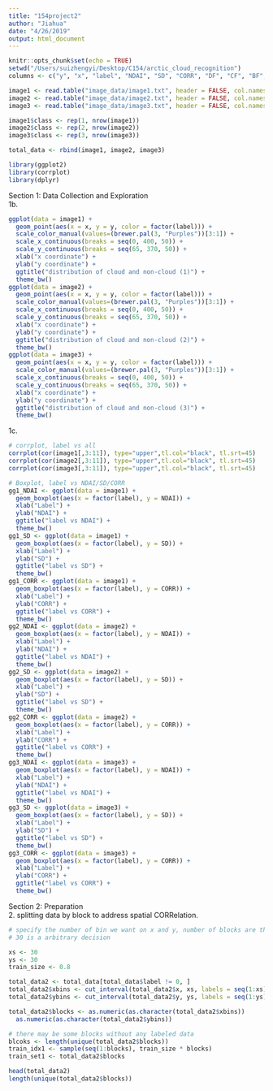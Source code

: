 ```yaml
---
title: "154project2"
author: "Jiahua"
date: "4/26/2019"
output: html_document
---
```


```r
knitr::opts_chunk$set(echo = TRUE)
setwd("/Users/suizhengyi/Desktop/C154/arctic_cloud_recognition")
columns <- c("y", "x", "label", "NDAI", "SD", "CORR", "DF", "CF", "BF", "AF", "AN")

image1 <- read.table("image_data/image1.txt", header = FALSE, col.names = columns)
image2 <- read.table("image_data/image2.txt", header = FALSE, col.names = columns)
image3 <- read.table("image_data/image3.txt", header = FALSE, col.names = columns)

image1$class <- rep(1, nrow(image1))
image2$class <- rep(2, nrow(image2))
image3$class <- rep(3, nrow(image3))

total_data <- rbind(image1, image2, image3)

library(ggplot2)
library(corrplot)
library(dplyr)
```
    
    
Section 1: Data Collection and Exploration  
1b.  
```r
ggplot(data = image1) +
  geom_point(aes(x = x, y = y, color = factor(label))) +
  scale_color_manual(values=(brewer.pal(3, "Purples"))[3:1]) +
  scale_x_continuous(breaks = seq(0, 400, 50)) +
  scale_y_continuous(breaks = seq(65, 370, 50)) +
  xlab("x coordinate") +
  ylab("y coordinate") +
  ggtitle("distribution of cloud and non-cloud (1)") +
  theme_bw()
ggplot(data = image2) +
  geom_point(aes(x = x, y = y, color = factor(label))) +
  scale_color_manual(values=(brewer.pal(3, "Purples"))[3:1]) +
  scale_x_continuous(breaks = seq(0, 400, 50)) +
  scale_y_continuous(breaks = seq(65, 370, 50)) +
  xlab("x coordinate") +
  ylab("y coordinate") +
  ggtitle("distribution of cloud and non-cloud (2)") +
  theme_bw()
ggplot(data = image3) +
  geom_point(aes(x = x, y = y, color = factor(label))) +
  scale_color_manual(values=(brewer.pal(3, "Purples"))[3:1]) +
  scale_x_continuous(breaks = seq(0, 400, 50)) +
  scale_y_continuous(breaks = seq(65, 370, 50)) +
  xlab("x coordinate") +
  ylab("y coordinate") +
  ggtitle("distribution of cloud and non-cloud (3)") +
  theme_bw()
```

1c.
```r
# corrplot, label vs all
corrplot(cor(image1[,3:11]), type="upper",tl.col="black", tl.srt=45)
corrplot(cor(image2[,3:11]), type="upper",tl.col="black", tl.srt=45)
corrplot(cor(image3[,3:11]), type="upper",tl.col="black", tl.srt=45)

# Boxplot, label vs NDAI/SD/CORR
gg1_NDAI <- ggplot(data = image1) +
  geom_boxplot(aes(x = factor(label), y = NDAI)) +
  xlab("Label") +
  ylab("NDAI") +
  ggtitle("label vs NDAI") +
  theme_bw()
gg1_SD <- ggplot(data = image1) +
  geom_boxplot(aes(x = factor(label), y = SD)) +
  xlab("Label") +
  ylab("SD") +
  ggtitle("label vs SD") +
  theme_bw()
gg1_CORR <- ggplot(data = image1) +
  geom_boxplot(aes(x = factor(label), y = CORR)) +
  xlab("Label") +
  ylab("CORR") +
  ggtitle("label vs CORR") +
  theme_bw()
gg2_NDAI <- ggplot(data = image2) +
  geom_boxplot(aes(x = factor(label), y = NDAI)) +
  xlab("Label") +
  ylab("NDAI") +
  ggtitle("label vs NDAI") +
  theme_bw()
gg2_SD <- ggplot(data = image2) +
  geom_boxplot(aes(x = factor(label), y = SD)) +
  xlab("Label") +
  ylab("SD") +
  ggtitle("label vs SD") +
  theme_bw()
gg2_CORR <- ggplot(data = image2) +
  geom_boxplot(aes(x = factor(label), y = CORR)) +
  xlab("Label") +
  ylab("CORR") +
  ggtitle("label vs CORR") +
  theme_bw()
gg3_NDAI <- ggplot(data = image3) +
  geom_boxplot(aes(x = factor(label), y = NDAI)) +
  xlab("Label") +
  ylab("NDAI") +
  ggtitle("label vs NDAI") +
  theme_bw()
gg3_SD <- ggplot(data = image3) +
  geom_boxplot(aes(x = factor(label), y = SD)) +
  xlab("Label") +
  ylab("SD") +
  ggtitle("label vs SD") +
  theme_bw()
gg3_CORR <- ggplot(data = image3) +
  geom_boxplot(aes(x = factor(label), y = CORR)) +
  xlab("Label") +
  ylab("CORR") +
  ggtitle("label vs CORR") +
  theme_bw()

```

    
    
Section 2: Preparation   
2. splitting data by block to address spatial CORRelation.         
```r
# specify the number of bin we want on x and y, number of blocks are thus xs * ys
# 30 is a arbitrary decision

xs <- 30
ys <- 30
train_size <- 0.8

total_data2 <- total_data[total_data$label != 0, ]
total_data2$xbins <- cut_interval(total_data2$x, xs, labels = seq(1:xs))
total_data2$ybins <- cut_interval(total_data2$y, ys, labels = seq(1:ys))

total_data2$blocks <- as.numeric(as.character(total_data2$xbins))
  as.numeric(as.character(total_data2$ybins))

# there may be some blocks without any labeled data
blcoks <- length(unique(total_data2$blocks))
train_idx1 <- sample(seq(1:blocks), train_size * blocks)
train_set1 <- total_data2$blocks 
```
    
    

```r
head(total_data2)
length(unique(total_data2$blocks))
```





